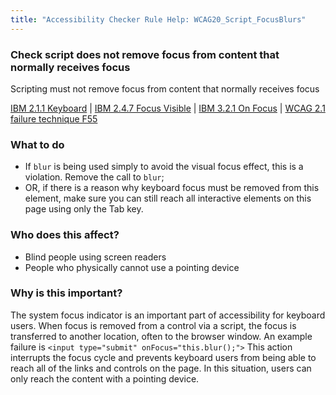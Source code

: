 ```yaml
---
title: "Accessibility Checker Rule Help: WCAG20_Script_FocusBlurs"
---
```


<div className="toolHelp">
<Row>
<Column colLg={11} colMd={5} colSm={4} className="toolMain">

<div id="locLevel"></div>

### Check script does not remove focus from content that normally receives focus
Scripting must not remove focus from content that normally receives focus

[IBM 2.1.1 Keyboard](http://www.ibm.com/able/guidelines/ci162/keyboard.html) | [IBM 2.4.7 Focus Visible](http://www.ibm.com/able/guidelines/ci162/focus_visible.html) | [IBM 3.2.1 On Focus](http://www.ibm.com/able/guidelines/ci162/on_focus.html) | [WCAG 2.1 failure technique F55](https://www.w3.org/WAI/WCAG21/Techniques/failures/F55)


<div id="locSnippet"></div>

### What to do

 * If `blur` is being used simply to avoid the visual focus effect, this is a violation. Remove the call to `blur`;
 * OR, if there is a reason why keyboard focus must be removed from this element, make sure you can still reach all interactive elements on this page using only the Tab key.

</Column>
<Column colLg={5} colMd={3} colSm={4} className="toolLeft">

### Who does this affect?

 * Blind people using screen readers
 * People who physically cannot use a pointing device

### Why is this important?

The system focus indicator is an important part of accessibility for keyboard users.  When focus is removed from a control via a script, the focus is transferred to another location, often to the browser window.
An example failure is `<input type="submit" onFocus="this.blur();">` This action interrupts the focus cycle and prevents keyboard users from being able to reach all of the links and controls on the page. In this situation, users can only reach the content with a pointing device.

</Column>
</Row>
</div>
